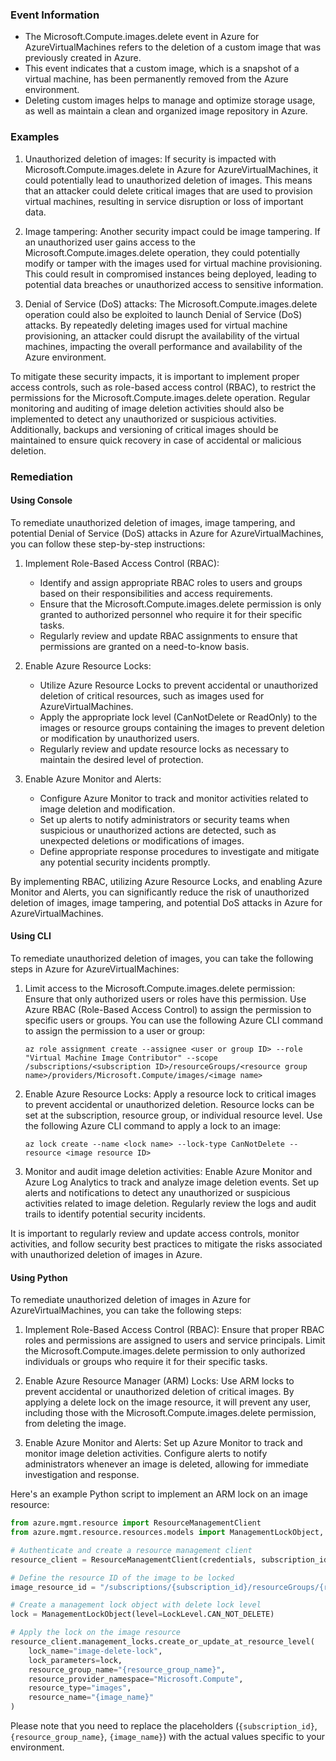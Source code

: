 
### Event Information

- The Microsoft.Compute.images.delete event in Azure for AzureVirtualMachines refers to the deletion of a custom image that was previously created in Azure.
- This event indicates that a custom image, which is a snapshot of a virtual machine, has been permanently removed from the Azure environment.
- Deleting custom images helps to manage and optimize storage usage, as well as maintain a clean and organized image repository in Azure.


### Examples

1. Unauthorized deletion of images: If security is impacted with Microsoft.Compute.images.delete in Azure for AzureVirtualMachines, it could potentially lead to unauthorized deletion of images. This means that an attacker could delete critical images that are used to provision virtual machines, resulting in service disruption or loss of important data.

2. Image tampering: Another security impact could be image tampering. If an unauthorized user gains access to the Microsoft.Compute.images.delete operation, they could potentially modify or tamper with the images used for virtual machine provisioning. This could result in compromised instances being deployed, leading to potential data breaches or unauthorized access to sensitive information.

3. Denial of Service (DoS) attacks: The Microsoft.Compute.images.delete operation could also be exploited to launch Denial of Service (DoS) attacks. By repeatedly deleting images used for virtual machine provisioning, an attacker could disrupt the availability of the virtual machines, impacting the overall performance and availability of the Azure environment.

To mitigate these security impacts, it is important to implement proper access controls, such as role-based access control (RBAC), to restrict the permissions for the Microsoft.Compute.images.delete operation. Regular monitoring and auditing of image deletion activities should also be implemented to detect any unauthorized or suspicious activities. Additionally, backups and versioning of critical images should be maintained to ensure quick recovery in case of accidental or malicious deletion.

### Remediation

#### Using Console

To remediate unauthorized deletion of images, image tampering, and potential Denial of Service (DoS) attacks in Azure for AzureVirtualMachines, you can follow these step-by-step instructions:

1. Implement Role-Based Access Control (RBAC): 
   - Identify and assign appropriate RBAC roles to users and groups based on their responsibilities and access requirements.
   - Ensure that the Microsoft.Compute.images.delete permission is only granted to authorized personnel who require it for their specific tasks.
   - Regularly review and update RBAC assignments to ensure that permissions are granted on a need-to-know basis.

2. Enable Azure Resource Locks:
   - Utilize Azure Resource Locks to prevent accidental or unauthorized deletion of critical resources, such as images used for AzureVirtualMachines.
   - Apply the appropriate lock level (CanNotDelete or ReadOnly) to the images or resource groups containing the images to prevent deletion or modification by unauthorized users.
   - Regularly review and update resource locks as necessary to maintain the desired level of protection.

3. Enable Azure Monitor and Alerts:
   - Configure Azure Monitor to track and monitor activities related to image deletion and modification.
   - Set up alerts to notify administrators or security teams when suspicious or unauthorized actions are detected, such as unexpected deletions or modifications of images.
   - Define appropriate response procedures to investigate and mitigate any potential security incidents promptly.

By implementing RBAC, utilizing Azure Resource Locks, and enabling Azure Monitor and Alerts, you can significantly reduce the risk of unauthorized deletion of images, image tampering, and potential DoS attacks in Azure for AzureVirtualMachines.

#### Using CLI

To remediate unauthorized deletion of images, you can take the following steps in Azure for AzureVirtualMachines:

1. Limit access to the Microsoft.Compute.images.delete permission: Ensure that only authorized users or roles have this permission. Use Azure RBAC (Role-Based Access Control) to assign the permission to specific users or groups. You can use the following Azure CLI command to assign the permission to a user or group:

   ```
   az role assignment create --assignee <user or group ID> --role "Virtual Machine Image Contributor" --scope /subscriptions/<subscription ID>/resourceGroups/<resource group name>/providers/Microsoft.Compute/images/<image name>
   ```

2. Enable Azure Resource Locks: Apply a resource lock to critical images to prevent accidental or unauthorized deletion. Resource locks can be set at the subscription, resource group, or individual resource level. Use the following Azure CLI command to apply a lock to an image:

   ```
   az lock create --name <lock name> --lock-type CanNotDelete --resource <image resource ID>
   ```

3. Monitor and audit image deletion activities: Enable Azure Monitor and Azure Log Analytics to track and analyze image deletion events. Set up alerts and notifications to detect any unauthorized or suspicious activities related to image deletion. Regularly review the logs and audit trails to identify potential security incidents.

It is important to regularly review and update access controls, monitor activities, and follow security best practices to mitigate the risks associated with unauthorized deletion of images in Azure.

#### Using Python

To remediate unauthorized deletion of images in Azure for AzureVirtualMachines, you can take the following steps:

1. Implement Role-Based Access Control (RBAC): Ensure that proper RBAC roles and permissions are assigned to users and service principals. Limit the Microsoft.Compute.images.delete permission to only authorized individuals or groups who require it for their specific tasks.

2. Enable Azure Resource Manager (ARM) Locks: Use ARM locks to prevent accidental or unauthorized deletion of critical images. By applying a delete lock on the image resource, it will prevent any user, including those with the Microsoft.Compute.images.delete permission, from deleting the image.

3. Enable Azure Monitor and Alerts: Set up Azure Monitor to track and monitor image deletion activities. Configure alerts to notify administrators whenever an image is deleted, allowing for immediate investigation and response.

Here's an example Python script to implement an ARM lock on an image resource:

```python
from azure.mgmt.resource import ResourceManagementClient
from azure.mgmt.resource.resources.models import ManagementLockObject, LockLevel

# Authenticate and create a resource management client
resource_client = ResourceManagementClient(credentials, subscription_id)

# Define the resource ID of the image to be locked
image_resource_id = "/subscriptions/{subscription_id}/resourceGroups/{resource_group_name}/providers/Microsoft.Compute/images/{image_name}"

# Create a management lock object with delete lock level
lock = ManagementLockObject(level=LockLevel.CAN_NOT_DELETE)

# Apply the lock on the image resource
resource_client.management_locks.create_or_update_at_resource_level(
    lock_name="image-delete-lock",
    lock_parameters=lock,
    resource_group_name="{resource_group_name}",
    resource_provider_namespace="Microsoft.Compute",
    resource_type="images",
    resource_name="{image_name}"
)
```

Please note that you need to replace the placeholders (`{subscription_id}`, `{resource_group_name}`, `{image_name}`) with the actual values specific to your environment.

